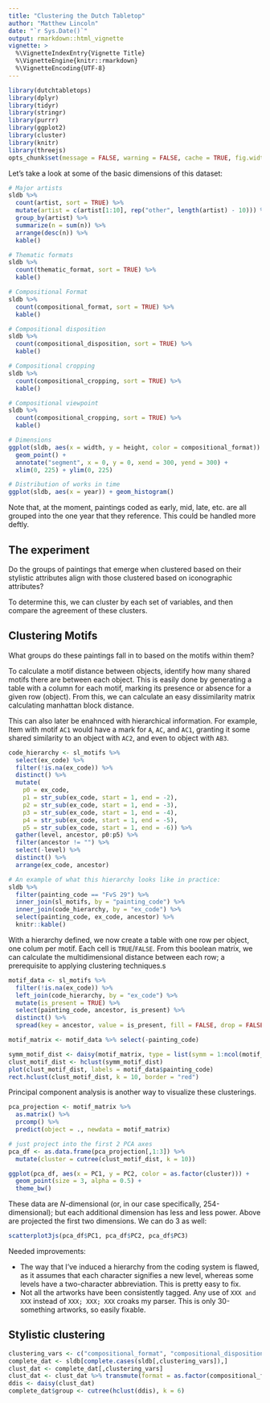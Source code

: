 ```yaml
---
title: "Clustering the Dutch Tabletop"
author: "Matthew Lincoln"
date: "`r Sys.Date()`"
output: rmarkdown::html_vignette
vignette: >
  %\VignetteIndexEntry{Vignette Title}
  %\VignetteEngine{knitr::rmarkdown}
  %\VignetteEncoding{UTF-8}
---
```


```r
library(dutchtabletops)
library(dplyr)
library(tidyr)
library(stringr)
library(purrr)
library(ggplot2)
library(cluster)
library(knitr)
library(threejs)
opts_chunk$set(message = FALSE, warning = FALSE, cache = TRUE, fig.width = 7, fig.height = 6)
```

Let's take a look at some of the basic dimensions of this dataset:

```r
# Major artists
sldb %>% 
  count(artist, sort = TRUE) %>% 
  mutate(artist = c(artist[1:10], rep("other", length(artist) - 10))) %>% 
  group_by(artist) %>% 
  summarize(n = sum(n)) %>% 
  arrange(desc(n)) %>% 
  kable()

# Thematic formats
sldb %>% 
  count(thematic_format, sort = TRUE) %>% 
  kable()

# Compositional Format
sldb %>% 
  count(compositional_format, sort = TRUE) %>% 
  kable()

# Compositional disposition
sldb %>% 
  count(compositional_disposition, sort = TRUE) %>% 
  kable()

# Compositional cropping
sldb %>% 
  count(compositional_cropping, sort = TRUE) %>% 
  kable()

# Compositional viewpoint
sldb %>% 
  count(compositional_cropping, sort = TRUE) %>% 
  kable()

# Dimensions
ggplot(sldb, aes(x = width, y = height, color = compositional_format)) + 
  geom_point() + 
  annotate("segment", x = 0, y = 0, xend = 300, yend = 300) + 
  xlim(0, 225) + ylim(0, 225)

# Distribution of works in time
ggplot(sldb, aes(x = year)) + geom_histogram()
```

Note that, at the moment, paintings coded as early, mid, late, etc. are all grouped into the one year that they reference.
This could be handled more deftly.

## The experiment

Do the groups of paintings that emerge when clustered based on their stylistic attributes align with those clustered based on iconographic attributes?

To determine this, we can cluster by each set of variables, and then compare the agreement of these clusters.

## Clustering Motifs

What groups do these paintings fall in to based on the motifs within them?

To calculate a motif distance between objects, identify how many shared motifs there are between each object.
This is easily done by generating a table with a column for each motif, marking its presence or absence for a given row (object).
From this, we can calculate an easy dissimilarity matrix calculating manhattan block distance.

This can also later be enahnced with hierarchical information.
For example, Item with motif `AC1` would have a mark for `A`, `AC`, and `AC1`, granting it some shared similarity to an object with `AC2`, and even to object with `AB3`.

```r
code_hierarchy <- sl_motifs %>%
  select(ex_code) %>% 
  filter(!is.na(ex_code)) %>% 
  distinct() %>% 
  mutate(
    p0 = ex_code,
    p1 = str_sub(ex_code, start = 1, end = -2),
    p2 = str_sub(ex_code, start = 1, end = -3),
    p3 = str_sub(ex_code, start = 1, end = -4),
    p4 = str_sub(ex_code, start = 1, end = -5),
    p5 = str_sub(ex_code, start = 1, end = -6)) %>% 
  gather(level, ancestor, p0:p5) %>% 
  filter(ancestor != "") %>% 
  select(-level) %>% 
  distinct() %>% 
  arrange(ex_code, ancestor)

# An example of what this hierarchy looks like in practice:
sldb %>% 
  filter(painting_code == "FvS 29") %>% 
  inner_join(sl_motifs, by = "painting_code") %>% 
  inner_join(code_hierarchy, by = "ex_code") %>% 
  select(painting_code, ex_code, ancestor) %>% 
  knitr::kable()
```

With a hierarchy defined, we now create a table with one row per object, one colum per motif.
Each cell is `TRUE`/`FALSE`.
From this boolean matrix, we can calculate the multidimensional distance between each row; a prerequisite to applying clustering techniques.s

```r
motif_data <- sl_motifs %>% 
  filter(!is.na(ex_code)) %>% 
  left_join(code_hierarchy, by = "ex_code") %>% 
  mutate(is_present = TRUE) %>%
  select(painting_code, ancestor, is_present) %>% 
  distinct() %>% 
  spread(key = ancestor, value = is_present, fill = FALSE, drop = FALSE)

motif_matrix <- motif_data %>% select(-painting_code)

symm_motif_dist <- daisy(motif_matrix, type = list(symm = 1:ncol(motif_matrix)))
clust_motif_dist <- hclust(symm_motif_dist)
plot(clust_motif_dist, labels = motif_data$painting_code)
rect.hclust(clust_motif_dist, k = 10, border = "red")
```

Principal component analysis is another way to visualize these clusterings.

```r
pca_projection <- motif_matrix %>% 
  as.matrix() %>% 
  prcomp() %>% 
  predict(object = ., newdata = motif_matrix)

# just project into the first 2 PCA axes
pca_df <- as.data.frame(pca_projection[,1:3]) %>% 
  mutate(cluster = cutree(clust_motif_dist, k = 10))

ggplot(pca_df, aes(x = PC1, y = PC2, color = as.factor(cluster))) +
  geom_point(size = 3, alpha = 0.5) +
  theme_bw()
```

These data are $N$-dimensional (or, in our case specifically, 254-dimensional); but each additional dimension has less and less power.
Above are projected the first two dimensions.
We can do 3 as well:

```r
scatterplot3js(pca_df$PC1, pca_df$PC2, pca_df$PC3)
```

Needed improvements:

- The way that I've induced a hierarchy from the coding system is flawed, as it assumes that each character signifies a new level, whereas some levels have a two-character abbreviation. This is pretty easy to fix.
- Not all the artworks have been consistently tagged. Any use of `XXX and XXX` instead of `XXX; XXX; XXX` croaks my parser. This is only 30-something artworks, so easily fixable.

## Stylistic clustering

```r
clustering_vars <- c("compositional_format", "compositional_disposition", "compositional_cropping", "compositional_viewpoint")
complete_dat <- sldb[complete.cases(sldb[,clustering_vars]),]
clust_dat <- complete_dat[,clustering_vars]
clust_dat <- clust_dat %>% transmute(format = as.factor(compositional_format), disp = as.factor(compositional_disposition), cropping = as.factor(compositional_cropping), viewpoint = as.factor(compositional_viewpoint))
ddis <- daisy(clust_dat)
complete_dat$group <- cutree(hclust(ddis), k = 6)
```

